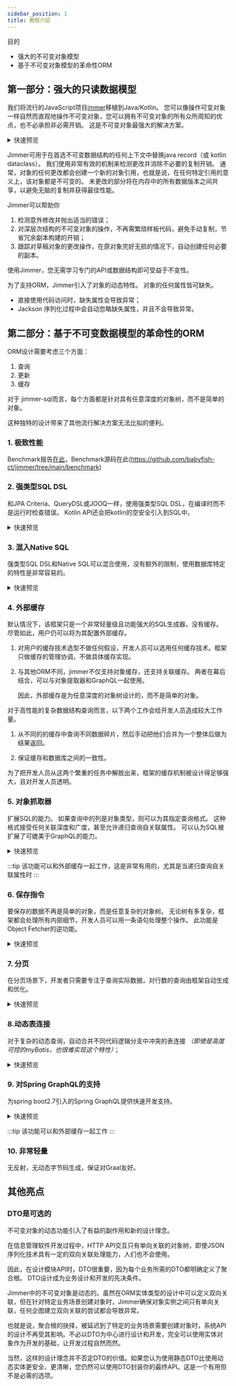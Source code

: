 ```yaml
---
sidebar_position: 1
title: 教程介绍 
---
```



目的

- 强大的不可变对象模型
- 基于不可变对象模型的革命性ORM

## 第一部分：强大的只读数据模型

我们将流行的JavaScript项目[immer](https://github.com/immerjs/immer)移植到Java/Kotlin。 您可以像操作可变对象一样自然而直观地操作不可变对象，您可以拥有不可变对象的所有众所周知的优点，也不必承担非必需开销。 这是不可变对象最强大的解决方案。

<details>
<summary>快速预览</summary>
<Tabs groupId="language">
<TabItem value="java" label="Java">

```java
// 第一步，从头构建数据
TreeNode treeNode = TreeNodeDraft.$.produce(root -> {
    root.setName("Root").addIntoChildNodes(food -> {
        food
            .setName("Food")
            .addIntoChildNodes(drink -> {
                drink
                    .setName("Drink")
                    .addIntoChildNodes(cococola -> {
                        cococola.setName("Cococola");
                    })
                    .addIntoChildNodes(fanta -> {
                        fanta.setName("Fanta");
                    });
                ;
            });
        ;
    });
});

// 第二步，对现有数据做出某些“修改”，创建新数据
TreeNode newTreeNode = TreeNodeDraft.$.produce(
        // highlight-next-line
        treeNode, // 现有数据
        root -> {
            root
                .childNodes(false).get(0) // Food
                .childNodes(false).get(0) // Drink
                .childNodes(false).get(0) // Cococola
                .setName("Cococola plus");
        }
);

System.out.println("treeNode:" + treeNode);
System.out.println("newTreeNode:" + newTreeNode);
```

</TabItem>
<TabItem value="kotlin" label="Kotlin">

```kotlin
// 第一步，从头构建数据
val treeNode = new(TreeNode::class).by {
    name = "Root"
    childNodes().addBy {
        name = "Food"
        childNodes().addBy {
            name = "Drinks"
            childNodes().addBy {
                name = "Cococola"
            }
            childNodes().addBy {
                name = "Fanta"
            }
        }
    }
}

// 第二步，对现有数据做出某些“修改”，创建新数据
val newTreeNode = new(TreeNode::class).by(
    // highlight-next-line
    treeNode // existing data
) {
    childNodes()[0] // Food
        .childNodes()[0] // Drinks
        .childNodes()[0] // Cococola
        .name += " plus"
}

println("treeNode: $treeNode")
println("newTreeNode: $newTreeNode")
```

</TabItem>

</Tabs>

<details>
<summary>打印结果</summary>

```javascript
treeNode: {
    "name":"Root",
    "childNodes":[
        {
            "name":"Food",
            "childNodes":[
                {
                    "name":"Drink",
                    "childNodes":[
                        // highlight-next-line
                        {"name":"Cococola"},
                        {"name":"Fanta"}
                    ]
                }
            ]
        }
    ]
}
newTreeNode: {
    "name":"Root",
    "childNodes":[
        {
            "name":"Food",
            "childNodes":[
                {
                    "name":"Drink",
                    "childNodes":[
                        // highlight-next-line
                        {"name":"Cococola plus"},
                        {"name":"Fanta"}
                    ]
                }
            ]
        }
    ]
}
```

</details>

</details>

Jimmer可用于在首选不可变数据结构的任何上下文中替换java record（或 kotlin dataclass）。 我们使用非常有效的机制来检测更改并消除不必要的复制开销。 通常，对象的任何更改都会创建一个新的对象引用，也就是说，在任何特定引用的意义上，该对象都是不可变的。 未更改的部分将在内存中的所有数据版本之间共享，以避免无脑的复制并获得最佳性能。

Jimmer可以帮助你

1. 检测意外修改并抛出适当的错误；
2. 对深层次结构的不可变对象的操作，不再需繁琐样板代码，避免手动复制，节省冗余副本构建的开销；
3. 跟踪对草稿对象的更改操作，在原对象完好无损的情况下，自动创建任何必要的副本。

使用Jimmer，您无需学习专门的API或数据结构即可受益于不变性。

为了支持ORM，Jimmer引入了对象的动态特性。 对象的任何属性皆可缺失。
- 直接使用代码访问时，缺失属性会导致异常；
- Jackson 序列化过程中会自动忽略缺失属性，并且不会导致异常。

## 第二部分：基于不可变数据模型的革命性的ORM

ORM设计需要考虑三个方面：

1. 查询
2. 更新
3. 缓存

对于 jimmer-sql而言，每个方面都是针对具有任意深度的对象树，而不是简单的对象。

这种独特的设计带来了其他流行解决方案无法比拟的便利。

### 1. 极致性能

Benchmark报告[在此](./benchmark)，Benchmark源码在此(https://github.com/babyfish-ct/jimmer/tree/main/benchmark)

### 2. 强类型SQL DSL

和JPA Criteria、QueryDSL或JOOQ一样，使用强类型SQL DSL，在编译时而不是运行时检查错误。 Kotlin API还会把kotlin的空安全引入到SQL中。
   
<details>
<summary>快速预览</summary>
    
<Tabs groupId="language">
<TabItem value="java" label="Java">

```java
List<Book> books = sqlClient
    .createQuery(BookTable.class, (q, book) -> {
        return q
            .where(
                book.id().in(
                    q.createSubQuery(AuthorTableEx.class, (sq, author) -> {
                        return sq
                            .where(
                                author.firstName().eq("Alex")
                            )
                            .select(author.books().id());
                    })
                )
            )
            .select(book);
    })
    .execute();
```

</TabItem>
<TabItem value="kotlin" label="Kotlin">

```kotlin
val books = sqlClient
    .createQuery(Book::class) {
        where(
            table.id valueIn subQuery(Author::class) {
                where(table.firstName eq "Alex")
                select(table.books.id)
            }
        )
        select(table)
    }
    .execute()
```

</TabItem>
</Tabs>

</details>

### 3. 混入Native SQL

强类型SQL DSL和Native SQL可以混合使用，没有额外的限制，使用数据库特定的特性是非常容易的。

<details>
<summary>快速预览</summary>
    
<Tabs groupId="language">
<TabItem value="java" label="Java">

```java
List<Tuple3<Book, Integer, Integer>> rows = sqlClient
    .createQuery(BookTable.class, (q, book) -> {
        return q.select(
            book,
            Expression.numeric().sql(
                Integer.class,
                "rank() over(order by %e desc)",
                it -> {
                    it.expression(book.price());
                }
            ),
            Expression.numeric().sql(
                Integer.class,
                "rank() over(partition by %e order by %e desc)",
                it -> {
                    it.expression(book.store().id());
                    it.expression(book.price());
                }
            )
        );
    })
    .execute();
```

</TabItem>
<TabItem value="kotlin" label="Kotlin">

```kotlin
val rows = sqlClient
    .createQuery(Book::class) {
        select(
            table,
            sql(
                Int::class, 
                "rank() over(order by %e desc)"
            ) {
                expression(table.price)
            },
            sql(
                Int::class, 
                "rank() over(partition by %e order by %e desc)"
            ) {
                expression(table.store.id)
                expression(table.price)
            }
        )
    }
    .execute()
```

</TabItem>
</Tabs>

</details>

### 4. **外部缓存**

默认情况下，该框架只是一个非常轻量级且功能强大的SQL生成器，没有缓存。 尽管如此，用户仍可以将为其配置外部缓存。

1.  对用户的缓存技术选型不做任何假设，开发人员可以选用任何缓存技术。框架只做缓存的管理协调，不做具体缓存实现。

2.  与其他ORM不同，jimmer不仅支持对象缓存，还支持关联缓存。 两者在幕后结合，可以与对象提取器和GraphQL一起使用。

    因此，外部缓存是为任意深度的对象树设计的，而不是简单的对象。

对于高性能的复杂数据结构查询而言，以下两个工作会给开发人员造成较大工作量。

1. 从不同的的缓存中查询不同数据碎片，然后手动把他们合并为一个整体后做为结果返回。

2. 保证缓存和数据库之间的一致性。

为了把开发人员从这两个繁重的任务中解脱出来，框架的缓存机制被设计得足够强大，且对开发人员透明。

### 5. **对象抓取器**

扩展SQL的能力。 如果查询中的列是对象类型，则可以为其指定查询格式。 这种格式接受任何关联深度和广度，甚至允许递归查询自关联属性。 可以认为SQL被扩展了可媲美于GraphQL的能力。

<details>
<summary>快速预览</summary>

<details>
<summary>简单抓取器</summary>
<Tabs groupId="language">
<TabItem value="java" label="Java">

```java
List<Book> books = sqlClient
    .createQuery(BookTable.class, (q, book) -> {
        q.orderBy(book.name());
        return q.select(
            book.fetch(
                BookFetcher.$
                    .allScalarFields()
                    .store(
                        BookStoreFetcher.$
                            .allScalarFields()
                    )
                    .authors(
                        AuthorFetcher.$
                            .allScalarFields()
                    )
            )
        );
    })
    .execute();
```

</TabItem>
<TabItem value="kotlin" label="Kotlin">

```kotlin
val books = sqlClient
    .createQuery(Book::class) {
        orderBy(table.name)
        select(
            table.fetchBy { 
                allScalarFields()
                store { 
                    allScalarFields()
                }
                authors { 
                    allScalarFields()
                }
            }
        )
    }
    .execute()
```

</TabItem>
</Tabs>
</details>

<details>
<summary>使用过滤器</summary>
<Tabs groupId="language">
<TabItem value="java" label="Java">

```java
List<Book> books = sqlClient
    .createQuery(BookTable.class, (q, book) -> {
        q.orderBy(book.name());
        return q.select(
            book.fetch(
                BookFetcher.$
                    .allScalarFields()
                    .store(
                        BookStoreFetcher.$
                            .allScalarFields()
                    )
                    .authors(
                        AuthorFetcher.$
                            .allScalarFields(),
                        // 此过滤器对关联集合进行排序 
                        it -> it.filter(args -> {
                            args.orderBy(args.getTable().firstName());
                            args.orderBy(args.getTable().lastName());
                        })
                    )
            )
        );
    })
    .execute();
```

</TabItem>
<TabItem value="kotlin" label="Kotlin">

```kotlin
val books = sqlClient
    .createQuery(Book::class) {
        orderBy(table.name)
        select(
            table.fetchBy { 
                allScalarFields()
                store { 
                    allScalarFields()
                }
                authors({
                    // 此过滤器对关联集合进行排序
                    filter { 
                        orderBy(table.firstName)
                        orderBy(table.lastName)
                    }
                }) { 
                    allScalarFields()
                }
            }
        )
    }
    .execute()
```

</TabItem>
</Tabs>
</details>

<details>
<summary>递归查询自关联属性</summary>
<Tabs groupId="language">
<TabItem value="java" label="Java">

```java
List<TreeNode> rootNodes = sqlClient
    .createQuery(TreeNodeTable.class, (q, treeNode) -> {
        q.where(treeNode.parent().isNull());
        q.orderBy(treeNode.name());
        return q.select(
            treeNode.fetch(
                TreeNodeFetcher.$
                    .allScalarFields()
                    .childNodes(
                        TreeNodeFetcher.$.allScalarFields(),
                        it -> {
                            // 递归查询，无论多深
                            it.recursive(args -> 
                                // 但，排除某些子树
                                !args.getEntity().name().equals("XX")
                            );
                            it.filter(args -> {
                                args.orderBy(args.getTable().name());
                            });
                        }
                    )
            )
        );
    })
    .execute();
```

</TabItem>
<TabItem value="kotlin" label="Kotlin">

```kotlin
val rootNodes = sqlClient
    .createQuery(TreeNode::class) {
        where(table.parent.isNull())
        orderBy(table.name)
        select(
            table.fetchBy {
                allScalarFields()
                childNodes({
                    // 递归查询，无论多深
                    recursive {
                        // 但，排除某些子树
                        entity.name != "XX"
                    }
                    filter { 
                        orderBy(table.name)
                    }
                }) { 
                    allScalarFields()
                }
            }
        )
    }
    .execute()
```

</TabItem>
</Tabs>
</details>

</details>

:::tip
该功能可以和外部缓存一起工作，这是非常有用的，尤其是当递归查询自关联属性时
:::

### 6. **保存指令**

要保存的数据不再是简单的对象，而是任意复杂的对象树。 无论树有多复杂，框架都会处理所有内部细节，开发人员可以用一条语句处理整个操作。 此功能是Object Fetcher的逆功能。

<details>
<summary>快速预览</summary>

<details>
<summary>保存孤单的对象</summary>

<Tabs groupId="language">
<TabItem value="java" label="Java">

```java
Book toBeSaved = BookDraft.$.produce(book -> {
    book
        .setName("Algorithms")
        .setEdition(4)
        .setPrice(new BigDecimal("53.99"));
});
Book saved = sqlClient
    .getEntities()
    .save(toBeSaved)
    .getModifiedEntity();
```

</TabItem>
<TabItem value="kotlin" label="Kotlin">

```kotlin
val toBeSaved = new(Book::class).by {
    name = "Algorithms"
    edition = 4
    price = BigDecimal("53.99")
}
val saved = sqlClient
    .entities
    .save(toBeSaved)
    .modifiedEntity
```

</TabItem>
</Tabs>
</details>

<details>
<summary>保存浅的对象树</summary>

如果被保存对象的关联对象只有id，那么只会修改当前对象及其与其他对象的关联（这可能会导致中间表被修改），而关联对象本身不会被修改。

<Tabs groupId="language">
<TabItem value="java" label="Java">

```java
Book toBeSaved = BookDraft.$.produce(book -> {
    book
        .setName("Algorithms")
        .setEdition(4)
        .setPrice(new BigDecimal("53.99"))
        .setStore(store -> {
            store.setId(7883L);
        })
        .addIntoAuthors(author -> {
            author.setId(28756L);
        })
        .addIntoAuthors(author -> {
            author.setId(634L);
        });
});
Book saved = sqlClient
    .getEntities()
    .save(toBeSaved)
    .getModifiedEntity();
```

</TabItem>
<TabItem value="kotlin" label="Kotlin">

```kotlin
val toBeSaved = new(Book::class).by {
    name = "Algorithms"
    edition = 4
    price = BigDecimal("53.99")
    store().apply {
        id = 7833L
    }
    authors().addBy {
        id = 28756L
    }
    authors().addBy {
        id = 634L
    }
}
val saved = sqlClient
    .entities
    .save(toBeSaved)
    .modifiedEntity
```

</TabItem>
</Tabs>
</details>

<details>
<summary>保存深的对象树</summary>

如果被保存对象的关联对象包含非id属性，则

- 不仅可以修改当前对象及其与其他对象的关联（可能导致修改中间表），还可以进一步修改关联对象。

- 被保存对象树的深度可以不受限制。 然而，无论它有多深，框架都可以处理其中的所有细节。

<Tabs groupId="language">
<TabItem value="java" label="Java">

```java
Book toBeSaved = BookDraft.$.produce(book -> {
    book
        .setName("Algorithms")
        .setEdition(4)
        .setPrice(new BigDecimal("53.99"))
        .setStore(store -> {
            store.setName("O'REILLY");
        })
        .addIntoAuthors(author -> {
            author
                .setFirstName("Robert")
                .setLastName("Sedgewick")
                .setGender(Gender.MALE);
        })
        .addIntoAuthors(author -> {
            author
                .setFirstName("Kevin")
                .setLastName("Wayne")
                .setGender(Gender.MALE);
        });
});
Book saved = sqlClient
    .getEntities()
    .saveCommand(toBeSaved)
    .configure(it -> {
        // 如果某些关联对象不存在，自动创建它们
        it.setAutoAttachingAll();
    })
    .execute()
    .getModifiedEntity();
```

</TabItem>
<TabItem value="kotlin" label="Kotlin">

```kotlin
val toBeSaved = new(Book::class).by { 
    name = "Algorithms"
    edition = 4
    price = BigDecimal("53.99")
    store().apply { 
        name = "O'REILLY"
    }
    authors().addBy { 
        firstName = "Robert"
        lastName = "Sedgewick"
        gender = Gender.MALE
    }
    authors().addBy { 
        firstName = "Kevin"
        lastName = "Wayne"
        gender = Gender.MALE
    }
}
val saved = sqlClient
    .entities
    .save(toBeSaved) {
        // 如果某些关联对象不存在，自动创建它们
        setAutoAttachingAll()
    }
    .modifiedEntity
```

</TabItem>
</Tabs>
</details>

</details>

### 7. 分页

在分页场景下，开发者只需要专注于查询实际数据，对行数的查询由框架自动生成和优化。

<details>
<summary>快速预览</summary>

<Tabs groupId="language">
<TabItem value="java" label="Java">

```java
// 开发者只需要专注于查询实际数据
ConfigurableRootQuery<Book> query = sqlClient
    .createQuery(BookTable.class, (q, book) -> {
        ... 省略一些代码逻辑，包含: ...
        ... 1. 任意复杂的动态条件 ...
        ... 2. 任意复杂的动态排序 ...
        ... 3. 任意复杂的子查询 ...
        return q.select(book);
    });

// 对行数的查询由框架自动生成和优化。
TypedRootQuery<Long> countQuery = query
    .reselect((oldQuery, book) -> 
        oldQuery.select(book.count())
    )
    .withoutSortingAndPaging();

int rowCount = countQuery.execute().get(0).intValue();

// 查询从1/3处到2/3的部分数据
List<Book> books = query
    .limit(rowCount / 3, rowCount / 3)
    .execute();
```

</TabItem>
<TabItem value="kotlin" label="Kotlin">

```kotlin
// 开发者只需要专注于查询实际数据
val query = sqlClient
    .createQuery(Book::class) {
        ... 省略一些代码逻辑，包含: ...
        ... 1. 任意复杂的动态条件 ...
        ... 2. 任意复杂的动态排序 ...
        ... 3. 任意复杂的子查询 ...
        select(table)
    }

// 对行数的查询由框架自动生成和优化。
val countQuery = query
    .reselect {
        select(count(table))
    }
    .withoutSortingAndPaging()

val rowCount = countQuery.execute()[0]

// 查询从1/3处到2/3的部分数据
val books = query
    .limit(rowCount / 3, rowCount / 3)
    .execute()
```

</TabItem>
</Tabs>
</details>

### 8.动态表连接

对于复杂的动态查询，自动合并不同代码逻辑分支中冲突的表连接 *（即使是高度可控的myBatis，也很难实现这个特性）*；

<details>
<summary>快速预览</summary>

<Tabs groupId="language">
<TabItem value="java" label="Java">

```java
public List<Book> findBooks(
        @Nullable String storeName,
        @Nullable String storeWebsite
) {
    return sqlClient
        .createQuery(BookTable.class, (q, book) -> {
            if (storeName != null) {
                q.where(book.store().name().like(storeName));
            }
            if (storeWebsite != null) {
                q.where(book.store().website().like(storeName));
            }
            return q.select(book);
        })
        .execute();
}
```

</TabItem>
<TabItem value="kotlin" label="Kotlin">

```kotlin
fun findBooks(
    storeName: String?,
    storeWebsite: String?
): List<Book> =
    sqlClient
        .createQuery(Book::class) {
            storeName?.let { 
                where(table.store.name like it)
            }
            storeWebsite?.let { 
                where(table.store.website like it)
            }
            select(table)
        }
        .execute()
```

</TabItem>
</Tabs>

在jimmer-sql中，表连接是隐式的。

以上述代码为例，Java代码中的`book.store()`和kotlin代码中的`table.store`代表关联`Book::store`的内连接。

显然，上面的代码实现了动态查询，不同的参数会导致生成不同的SQL。

当以上两个条件都满足时，在最终生成的SQL中，`Book::store`的表连接只会出现一次，而非两次。
</details>

### 9. 对Spring GraphQL的支持

为spring boot2.7引入的Spring GraphQL提供快速开发支持。

<details>
<summary>快速预览</summary>
<Tabs groupId="language">
<TabItem value="java" label="Java">

```java
// 实现多对一关联'Book::store'
@org.springframework.graphql.data.method.annotation.BatchMapping
public Map<Book, BookStore> store(Collection<Book> books) {
    return sqlClient
            .getReferenceLoader(
                    BookTable.class,
                    BookTable::store
            )
            .batchLoad(books);
}

// 实现多对多关联'Book::authors'
@org.springframework.graphql.data.method.annotation.BatchMapping
public Map<Book, List<Author>> authors(List<Book> books) {
    return sqlClient
            .getListLoader(
                    BookTableEx.class,
                    BookTableEx::authors
            )
            .forFilter(
                    args -> args
                            .orderBy(args.getTable().firstName())
                            .orderBy(args.getTable().lastName())
            )
            .batchLoad(books);
}
```

</TabItem>
<TabItem value="kotlin" label="Kotlin">

```kotlin
// 实现多对一关联: 'Book::store'
@org.springframework.graphql.data.method.annotation.BatchMapping
fun store(
    // Must use `java.util.List` because Spring-GraphQL has a bug: #454
    books: java.util.List<Book>
): Map<Book, BookStore> =
    sqlClient
        .getReferenceLoader(Book::store)
        .batchLoad(books)

// 实现多对多关联: 'Book::authors'
@org.springframework.graphql.data.method.annotation.BatchMapping
fun authors(
    // Must use `java.util.List` because Spring-GraphQL has a bug: #454
    books: java.util.List<Book>
): Map<Book, List<Author>> =
    sqlClient
        .getListLoader(Book::authors)
        .forFilter {
            orderBy(table.firstName)
            orderBy(table.lastName)
        }
        .batchLoad(books)
```

</TabItem>
</Tabs>
</details>

:::tip
该功能可以和外部缓存一起工作
:::

### 10. 非常轻量

无反射，无动态字节码生成，保证对Graal友好。

## 其他亮点

### DTO是可选的

不可变对象的动态功能引入了有益的副作用和新的设计理念。

在信息管理软件开发过程中，HTTP API交互只有单向关联的对象树，即使JSON序列化技术具有一定的双向关联处理能力，人们也不会使用。

因此，在设计模块API时，DTO很重要，因为每个业务所需的DTO都明确定义了聚合根。 DTO设计成为业务设计和开发的先决条件。

Jimmer中的不可变对象是动态的。虽然在ORM实体类型的设计中可以定义双向关联，但在针对特定业务场景创建对象时，Jimmer确保对象实例之间只有单向关联，任何企图建立双向关联的尝试都会导致异常。

也就是说，聚合根的抉择，被延迟到了特定的业务场景需要创建对象时，系统API的设计不再受其影响。不必以DTO为中心进行设计和开发，完全可以使用实体对象作为开发的基础，让开发过程自然而然。

当然，这样的设计理念并不否定DTO的价值。如果您认为使用静态DTO比使用动态实体更安全、更清晰，您仍然可以使用DTO封装你的最终API。这是一个有用但不是必需的选项。